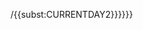 <noinclude>{{AutoTemplateDoc}}{{delcat|</noinclude>{{Tempundelete|date={{<includeonly>subst:</includeonly>CURRENTYEAR}}/{{<includeonly>subst:</includeonly>CURRENTMONTH}}/{{<includeonly>subst:</includeonly>CURRENTDAY2}}}}<noinclude>}}</noinclude>